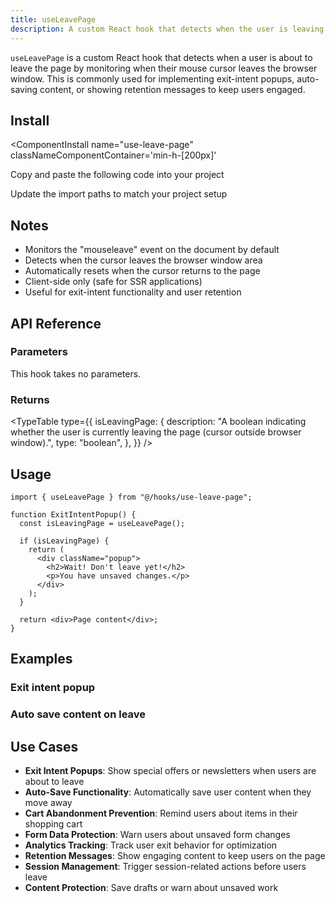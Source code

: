 ```yaml
---
title: useLeavePage
description: A custom React hook that detects when the user is leaving the page by monitoring the mouseleave event.
---
```


`useLeavePage` is a custom React hook that detects when a user is about to leave the page by monitoring when their mouse cursor leaves the browser window. This is commonly used for implementing exit-intent popups, auto-saving content, or showing retention messages to keep users engaged.


<ComponentPreview
  name="use-leave-page-ex-01"
  classNameComponentContainer='min-h-[600px]'
/>

## Install
<ComponentInstall
  name="use-leave-page"
  classNameComponentContainer='min-h-[200px]'
>
<CLIInstall  name="use-leave-page"   />

<ManualInstall>

<Steps>

<Step>

Copy and paste the following code into your project

</Step>

<ComponentSource name="use-leave-page"/>

<Step>

Update the import paths to match your project setup

</Step>

</Steps>

</ManualInstall>

</ComponentInstall>

## Notes
- Monitors the "mouseleave" event on the document by default
- Detects when the cursor leaves the browser window area
- Automatically resets when the cursor returns to the page
- Client-side only (safe for SSR applications)
- Useful for exit-intent functionality and user retention

## API Reference

### Parameters
This hook takes no parameters.

### Returns
<TypeTable
  type={{
    isLeavingPage: {
      description: "A boolean indicating whether the user is currently leaving the page (cursor outside browser window).",
      type: "boolean",
    },
  }}
/>

## Usage

```tsx
import { useLeavePage } from "@/hooks/use-leave-page";

function ExitIntentPopup() {
  const isLeavingPage = useLeavePage();
  
  if (isLeavingPage) {
    return (
      <div className="popup">
        <h2>Wait! Don't leave yet!</h2>
        <p>You have unsaved changes.</p>
      </div>
    );
  }
  
  return <div>Page content</div>;
}
```
## Examples 

### Exit intent popup
<ComponentPreview
  name="use-leave-page-ex-02"
  classNameComponentContainer='min-h-[600px]'
/>

### Auto save content on leave
<ComponentPreview
  name="use-leave-page-ex-03"
  classNameComponentContainer='min-h-[600px]'
/>


## Use Cases

- **Exit Intent Popups**: Show special offers or newsletters when users are about to leave
- **Auto-Save Functionality**: Automatically save user content when they move away
- **Cart Abandonment Prevention**: Remind users about items in their shopping cart
- **Form Data Protection**: Warn users about unsaved form changes
- **Analytics Tracking**: Track user exit behavior for optimization
- **Retention Messages**: Show engaging content to keep users on the page
- **Session Management**: Trigger session-related actions before users leave
- **Content Protection**: Save drafts or warn about unsaved work
